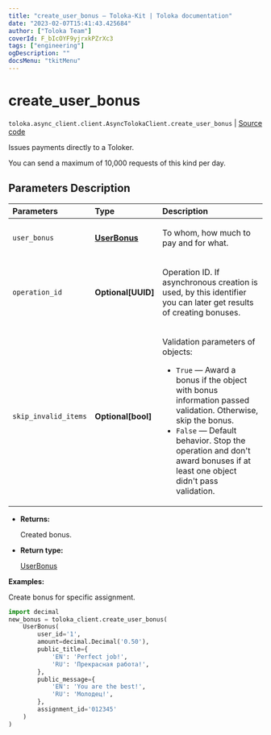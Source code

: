 ```yaml
---
title: "create_user_bonus — Toloka-Kit | Toloka documentation"
date: "2023-02-07T15:41:43.425684"
author: ["Toloka Team"]
coverId: F_bIcOYF9yjrxkPZrXc3
tags: ["engineering"]
ogDescription: ""
docsMenu: "tkitMenu"
---
```


# create_user_bonus
`toloka.async_client.client.AsyncTolokaClient.create_user_bonus` | [Source code](https://github.com/Toloka/toloka-kit/blob/v1.1.3/src/client/__init__.py#L0)

Issues payments directly to a Toloker.

You can send a maximum of 10,000 requests of this kind per day.

## Parameters Description

| Parameters | Type | Description |
| :----------| :----| :-----------|
`user_bonus`|**[UserBonus](/docs-new/toloka-kit/reference/toloka.client.user_bonus.UserBonus)**|<p>To whom, how much to pay and for what.</p>
`operation_id`|**Optional\[UUID\]**|<p>Operation ID. If asynchronous creation is used, by this identifier you can later get results of creating bonuses.</p>
`skip_invalid_items`|**Optional\[bool\]**|<p>Validation parameters of objects:</p> <ul> <li>`True` — Award a bonus if the object with bonus information passed validation. Otherwise, skip the bonus.</li> <li>`False` — Default behavior. Stop the operation and don&#x27;t award bonuses if at least one object didn&#x27;t pass validation.</li> </ul>

* **Returns:**

  Created bonus.

* **Return type:**

  [UserBonus](/docs-new/toloka-kit/reference/toloka.client.user_bonus.UserBonus)

**Examples:**

Create bonus for specific assignment.

```python
import decimal
new_bonus = toloka_client.create_user_bonus(
    UserBonus(
        user_id='1',
        amount=decimal.Decimal('0.50'),
        public_title={
            'EN': 'Perfect job!',
            'RU': 'Прекрасная работа!',
        },
        public_message={
            'EN': 'You are the best!',
            'RU': 'Молодец!',
        },
        assignment_id='012345'
    )
)
```
